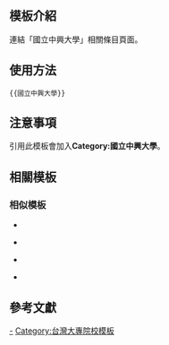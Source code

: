 <includeonly><!-- 在這裡加入模板的保護標識 --></includeonly><noinclude>{{Documentation subpage}}</noinclude>
<!-- 在本行下編輯模板說明 -->

== 模板介紹 ==
連結「國立中興大學」相關條目頁面。

==使用方法==
<pre>{{國立中興大學}}</pre>

== 注意事項 ==
引用此模板會加入'''Category:國立中興大學'''。

== 相關模板 ==

{{台灣高等教育模板導航}}

=== 相似模板 ===
* {{tl|國立高雄科技大學}}
{{國立高雄科技大學|cat=no}}
* {{tl|臺北市立大學}}
{{臺北市立大學|cat=no}}
* {{tl|國立交通大學}}
{{國立交通大學|cat=no}}
* {{tl|國立屏東大學}}
{{國立屏東大學|cat=no}}

== 參考文獻 ==

<includeonly>
<!-- 本行下加入模板的分類 -->
[[Category:國立中興大學|-]]
[[Category:台灣大專院校模板]]

<!-- 本行下加入模板的跨語言鏈接 -->
</includeonly>